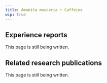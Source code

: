 ---
title: Amanita muscaria + Caffeine
wip: true
---

## Experience reports

This page is still being written.

## Related research publications

This page is still being written.


